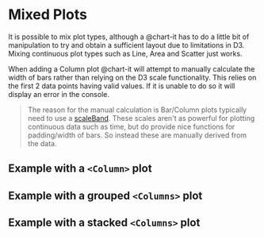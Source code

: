 
<Meta title="XYCharts/MixedPlots" />

# Mixed Plots

It is possible to mix plot types, although a @chart-it has to do a little bit of manipulation to try and obtain a sufficient layout due to limitations in D3. Mixing continuous plot types such as Line, Area and Scatter just works.

When adding a Column plot @chart-it will attempt to manually calculate the width of bars rather than relying on the D3 scale functionality. This relies on the first 2 data points having valid values. If it is unable to do so it will display an error in the console.

> The reason for the manual calculation is Bar/Column plots typically need to use a [scaleBand](https://github.com/d3/d3-scale#band-scales). These scales aren't as powerful for plotting continuous data such as time, but do provide nice functions for padding/width of bars. So instead these are manually derived from the data.

## Example with a `<Column>` plot

<Canvas>
    <Story id="xycharts-mixedplots--mixed-column-plots" />
</Canvas>

## Example with a grouped `<Columns>` plot

<Canvas>
    <Story id="xycharts-mixedplots--mixed-grouped-column-plots" />
</Canvas>

## Example with a stacked `<Columns>` plot

<Canvas>
    <Story id="xycharts-mixedplots--mixed-stacked-column-plots" />
</Canvas>
